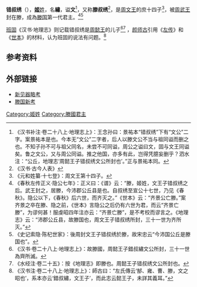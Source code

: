 '''错叔绣'''（{{bd|？||？||catIdx=J姬}}），[[姬姓|'''姬'''姓]]，名'''繡'''，谥'''文'''<ref>《汉书补注·卷二十八上·地理志上》：王念孙曰：景祐本“错叔绣”下有“文公”二字。案景祐本是也。今本无“文公”二字者，后人以滕文公不当与祖同谥而删之也。不知子孙不可与祖父同名，未尝不可同谥，周公之谥曰文，固与文王同谥矣。鲁之文公，又与周公同谥。推之他国，亦多有此，岂得凭臆妄删乎？泗水注：“公丘，地理志‘周懿王子错叔绣文公所封也’。”正与景祐本同。</ref>，又称'''滕叔绣'''<ref>《汉书·古今人表》</ref>，是[[周文王|周文王]]的庶十四子<ref>《元和姓纂·十七登》：周文王第十四子。</ref>，被[[周武王|周武王]]封在滕，成為[[滕国|滕国]]第一代君主。<ref>《春秋左传正义·隐公七年》：正义曰：《谱》云：“滕，姬姓，文王子错叔绣之后。武王封之，居滕，今沛郡公丘县是也。自叔绣至宣公十七世，乃见《春秋》。隐公以下，《春秋》后六世，而齐灭之。”《世本》云：“齐景公亡滕。”案齐景之卒在滕、隐之前，《世本》言隐公之后仍有六世为君，而云“齐景亡滕”，为谬何甚！服虔昭四年注亦云：“齐景亡滕”，是不考校而谬言之。《地理志》云：“沛郡公丘县，故滕国也，周文王子错叔绣所封，三十一世为齐所灭。”</ref><ref>《史记索隐·陈杞世家》：後周封文王子错叔绣於滕，故宋忠云“今沛国公丘是滕国也”。</ref>

[[班固|班固]]《汉书·地理志》则记载错叔绣是[[周懿王|周懿王]]的儿子<ref>《汉书·卷二十八上·地理志上》：故滕國，周懿王子錯叔繡文公所封，三十一世為齊所滅。</ref><ref>《水经注·卷二十五》：按《地理志》即滕也。周懿王子错叔绣文公所封也。</ref>
，[[颜师古|颜师古]]引用《[[左传|左传]]》和《[[世本|世本]]》的材料，认为班固的说法有问题。<ref>《汉书注·卷二十八上·地理志上》：師古曰：“左氏傳云‘郜、雍、曹、滕，文之昭也’，系本亦云‘錯叔繡，文王子’，而此志云懿王子，未詳其義耳。”</ref>

==参考资料==
{{reflist}}

==外部链接==
*[http://www.gwz.fudan.edu.cn/SrcShow.asp?Src_ID=1614 新见器略考] {{Wayback|url=http://www.gwz.fudan.edu.cn/SrcShow.asp?Src_ID=1614 |date=20160304053548 }}
*[https://web.archive.org/web/20121114100442/http://www.gwz.fudan.edu.cn/SrcShow.asp?Src_ID=1428#_ednref10 滕国新考]

{{start box}}
{{s-none|无|新分封之国}}
{{s-title|[[西周|西周]][[滕国|滕国]]君主|}}
{{s-after|中隔二世至[[滕命仲|滕命仲]]}}
{{end box}}
{{滕國君主}}
[[Category:姬姓|Category:姬姓]]
[[Category:滕國君主|Category:滕國君主]]